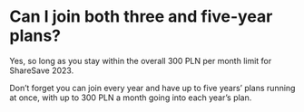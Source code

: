 # Can I join both three and five-year plans?

Yes, so long as you stay within the overall 300 PLN per month limit for ShareSave 2023.

Don’t forget you can join every year and have up to five years’ plans running at once, with up to 300 PLN a month going into each year’s plan.
